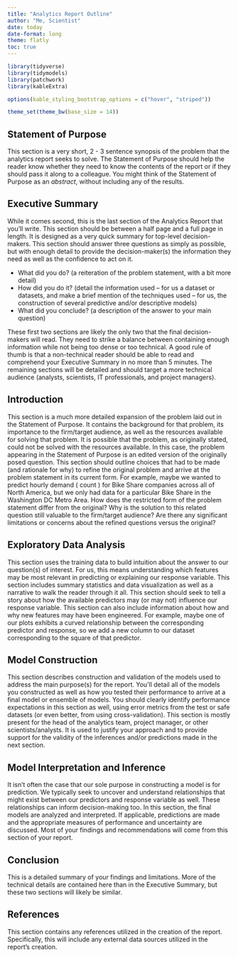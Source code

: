 ```yaml
---
title: "Analytics Report Outline"
author: "Me, Scientist"
date: today
date-format: long
theme: flatly
toc: true
---
```


```r
library(tidyverse)
library(tidymodels)
library(patchwork)
library(kableExtra)

options(kable_styling_bootstrap_options = c("hover", "striped"))

theme_set(theme_bw(base_size = 14))
```

## Statement of Purpose

This section is a very short, 2 - 3 sentence synopsis of the problem that the analytics report seeks to solve. The Statement of Purpose should help the reader know whether they need to know the contents of the report or if they should pass it along to a colleague. You might think of the Statement of Purpose as an *abstract*, without including any of the results.

## Executive Summary

While it comes second, this is the last section of the Analytics Report that you'll write. This section should be between a half page and a full page in length. It is designed as a very quick summary for top-level decision-makers. This section should answer three questions as simply as possible, but with enough detail to provide the decision-maker(s) the information they need as well as the confidence to act on it.

+ What did you do? (a reiteration of the problem statement, with a bit more detail) 
+ How did you do it? (detail the information used -- for us a dataset or datasets, and make a brief mention of the techniques used -- for us, the construction of several predictive and/or descriptive models) 
+ What did you conclude? (a description of the answer to your main question)

These first two sections are likely the only two that the final decision-makers will read. They need to strike a balance between containing enough information while not being too dense or too technical. A good rule of thumb is that a non-technical reader should be able to read and comprehend your Executive Summary in no more than 5 minutes. The remaining sections will be detailed and should target a more technical audience (analysts, scientists, IT professionals, and project managers).

## Introduction

This section is a much more detailed expansion of the problem laid out in the Statement of Purpose. It contains the background for that problem, its importance to the firm/target audience, as well as the resources available for solving that problem. It is possible that the problem, as originally stated, could not be solved with the resources available. In this case, the problem appearing in the Statement of Purpose is an edited version of the originally posed
question. This section should outline choices that had to be made (and rationale for why) to refine the original problem and arrive at the problem statement in its current form. For example, maybe we wanted to predict hourly demand ( count ) for Bike Share companies across all of North America, but we only had data for a particular Bike Share in the Washington DC Metro Area. How does the restricted form of the problem statement differ from the original? Why is the solution to this related question still valuable to the firm/target audience? Are there any significant limitations or concerns about the refined questions versus the original?

## Exploratory Data Analysis
  
This section uses the training data to build intuition about the answer to our question(s) of interest. For us, this means understanding which features may be most relevant in predicting or explaining our response variable. This section includes summary statistics and data visualization as well as a narrative to walk the reader through it all. This section should seek to tell a story about how the available predictors may (or may not) influence our response variable. This section can also include information about how and why new features may have been engineered. For example, maybe one of our plots exhibits a curved relationship between the corresponding predictor and response, so we add a new column to our dataset corresponding to the square of that predictor.

## Model Construction

This section describes construction and validation of the models used to address the main purpose(s) for the report. You'll detail all of the models you constructed as well as how you tested their performance to arrive at a final model or ensemble of models. You should clearly identify performance expectations in this section as well, using error metrics from the test or safe datasets (or even better, from using cross-validation). This section is mostly present for the head of the analytics team, project manager, or other scientists/analysts. It is used to justify your approach and to provide support for the validity of the inferences and/or predictions made in the next section.

## Model Interpretation and Inference

It isn't often the case that our sole purpose in constructing a model is for prediction. We typically seek to uncover and understand relationships that might exist between our predictors and response variable as well. These relationships can inform decision-making too. In this section, the final models are analyzed and interpreted. If applicable, predictions are made and the appropriate measures of performance and uncertainty are discussed. Most of your findings and recommendations will come from this section of your report.

## Conclusion

This is a detailed summary of your findings and limitations. More of the technical details are contained here than in the Executive Summary, but these two sections will likely be similar.

## References

This section contains any references utilized in the creation of the report. Specifically, this will include any external data sources utilized in the report's creation.
